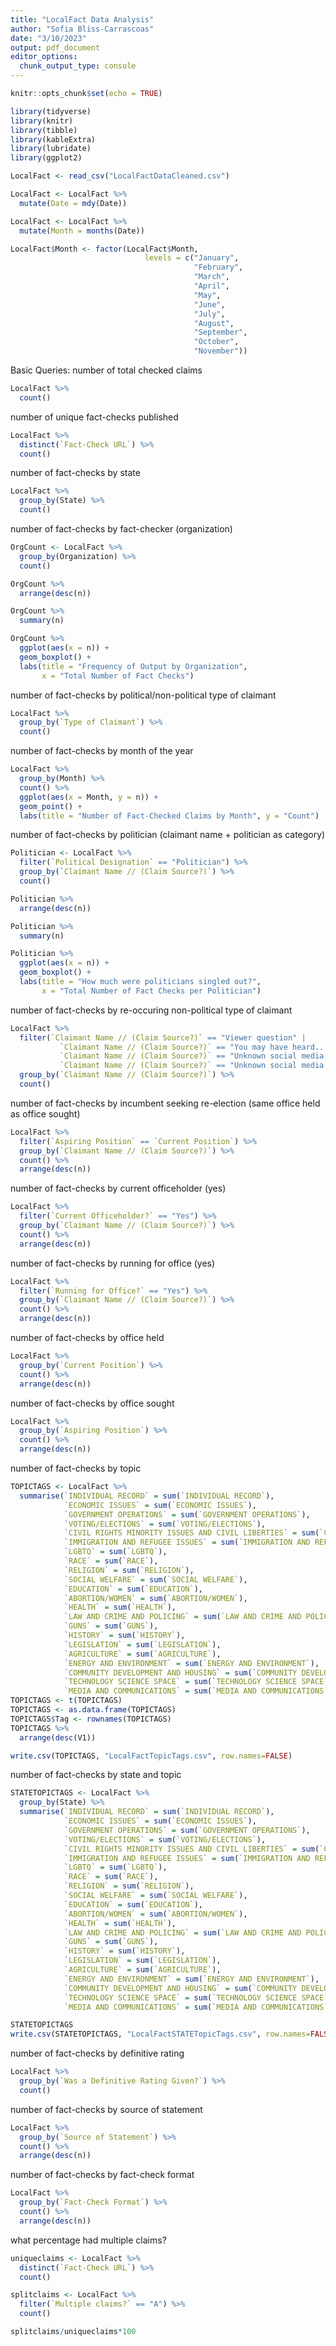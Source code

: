 ```yaml
---
title: "LocalFact Data Analysis"
author: "Sofia Bliss-Carrascoas"
date: "3/10/2023"
output: pdf_document
editor_options: 
  chunk_output_type: console
---
```


```r
knitr::opts_chunk$set(echo = TRUE)
```


```r
library(tidyverse)
library(knitr)
library(tibble)
library(kableExtra)
library(lubridate)
library(ggplot2)
```

```r
LocalFact <- read_csv("LocalFactDataCleaned.csv")

LocalFact <- LocalFact %>%
  mutate(Date = mdy(Date))

LocalFact <- LocalFact %>%
  mutate(Month = months(Date))

LocalFact$Month <- factor(LocalFact$Month, 
                              levels = c("January", 
                                         "February", 
                                         "March",
                                         "April",
                                         "May",
                                         "June",
                                         "July",
                                         "August",
                                         "September",
                                         "October",
                                         "November"))
```
Basic Queries:
number of total checked claims
```r
LocalFact %>%
  count()
```

number of unique fact-checks published
```r
LocalFact %>%
  distinct(`Fact-Check URL`) %>%
  count()
```

number of fact-checks by state
```r
LocalFact %>%
  group_by(State) %>%
  count()
```

number of fact-checks by fact-checker (organization)
```r
OrgCount <- LocalFact %>%
  group_by(Organization) %>%
  count()

OrgCount %>%
  arrange(desc(n))

OrgCount %>%
  summary(n)

OrgCount %>%
  ggplot(aes(x = n)) + 
  geom_boxplot() +
  labs(title = "Frequency of Output by Organization",
       x = "Total Number of Fact Checks")
```

number of fact-checks by political/non-political type of claimant
```r
LocalFact %>%
  group_by(`Type of Claimant`) %>%
  count() 
```

number of fact-checks by month of the year
```r
LocalFact %>%
  group_by(Month) %>%
  count() %>%
  ggplot(aes(x = Month, y = n)) +
  geom_point() +
  labs(title = "Number of Fact-Checked Claims by Month", y = "Count")
```

number of fact-checks by politician (claimant name + politician as category)
```r
Politician <- LocalFact %>%
  filter(`Political Designation` == "Politician") %>%
  group_by(`Claimant Name // (Claim Source?)`) %>%
  count()

Politician %>%
  arrange(desc(n))

Politician %>%
  summary(n)

Politician %>%
  ggplot(aes(x = n)) + 
  geom_boxplot() +
  labs(title = "How much were politicians singled out?",
       x = "Total Number of Fact Checks per Politician")
```

number of fact-checks by re-occuring non-political type of claimant
```r
LocalFact %>%
  filter(`Claimant Name // (Claim Source?)` == "Viewer question" | 
           `Claimant Name // (Claim Source?)` == "You may have heard..." |
           `Claimant Name // (Claim Source?)` == "Unknown social media user(s)" | 
           `Claimant Name // (Claim Source?)` == "Unknown social media user") %>%
  group_by(`Claimant Name // (Claim Source?)`) %>%
  count() 
```

number of fact-checks by incumbent seeking re-election (same office held as office sought)
```r
LocalFact %>%
  filter(`Aspiring Position` == `Current Position`) %>%
  group_by(`Claimant Name // (Claim Source?)`) %>%
  count() %>%
  arrange(desc(n))
```

number of fact-checks by current officeholder (yes)
```r
LocalFact %>%
  filter(`Current Officeholder?` == "Yes") %>%
  group_by(`Claimant Name // (Claim Source?)`) %>%
  count() %>%
  arrange(desc(n))
```

number of fact-checks by running for office (yes)
```r
LocalFact %>%
  filter(`Running for Office?` == "Yes") %>%
  group_by(`Claimant Name // (Claim Source?)`) %>%
  count() %>%
  arrange(desc(n))
```

number of fact-checks by office held
```r
LocalFact %>%
  group_by(`Current Position`) %>%
  count() %>%
  arrange(desc(n))
```

number of fact-checks by office sought
```r
LocalFact %>%
  group_by(`Aspiring Position`) %>%
  count() %>%
  arrange(desc(n))
```

number of fact-checks by topic
```r
TOPICTAGS <- LocalFact %>%
  summarise(`INDIVIDUAL RECORD` = sum(`INDIVIDUAL RECORD`),
            `ECONOMIC ISSUES` = sum(`ECONOMIC ISSUES`),
            `GOVERNMENT OPERATIONS` = sum(`GOVERNMENT OPERATIONS`),
            `VOTING/ELECTIONS` = sum(`VOTING/ELECTIONS`),
            `CIVIL RIGHTS MINORITY ISSUES AND CIVIL LIBERTIES` = sum(`CIVIL RIGHTS MINORITY ISSUES AND CIVIL LIBERTIES`),
            `IMMIGRATION AND REFUGEE ISSUES` = sum(`IMMIGRATION AND REFUGEE ISSUES`),
            `LGBTQ` = sum(`LGBTQ`),
            `RACE` = sum(`RACE`),
            `RELIGION` = sum(`RELIGION`),
            `SOCIAL WELFARE` = sum(`SOCIAL WELFARE`),
            `EDUCATION` = sum(`EDUCATION`),
            `ABORTION/WOMEN` = sum(`ABORTION/WOMEN`),
            `HEALTH` = sum(`HEALTH`),
            `LAW AND CRIME AND POLICING` = sum(`LAW AND CRIME AND POLICING`),
            `GUNS` = sum(`GUNS`),
            `HISTORY` = sum(`HISTORY`),
            `LEGISLATION` = sum(`LEGISLATION`),
            `AGRICULTURE` = sum(`AGRICULTURE`),
            `ENERGY AND ENVIRONMENT` = sum(`ENERGY AND ENVIRONMENT`),
            `COMMUNITY DEVELOPMENT AND HOUSING` = sum(`COMMUNITY DEVELOPMENT AND HOUSING`),
            `TECHNOLOGY SCIENCE SPACE` = sum(`TECHNOLOGY SCIENCE SPACE`),
            `MEDIA AND COMMUNICATIONS` = sum(`MEDIA AND COMMUNICATIONS`))
TOPICTAGS <- t(TOPICTAGS)
TOPICTAGS <- as.data.frame(TOPICTAGS)
TOPICTAGS$Tag <- rownames(TOPICTAGS)
TOPICTAGS %>%
  arrange(desc(V1))

write.csv(TOPICTAGS, "LocalFactTopicTags.csv", row.names=FALSE)
```

number of fact-checks by state and topic
```r
STATETOPICTAGS <- LocalFact %>%
  group_by(State) %>%
  summarise(`INDIVIDUAL RECORD` = sum(`INDIVIDUAL RECORD`),
            `ECONOMIC ISSUES` = sum(`ECONOMIC ISSUES`),
            `GOVERNMENT OPERATIONS` = sum(`GOVERNMENT OPERATIONS`),
            `VOTING/ELECTIONS` = sum(`VOTING/ELECTIONS`),
            `CIVIL RIGHTS MINORITY ISSUES AND CIVIL LIBERTIES` = sum(`CIVIL RIGHTS MINORITY ISSUES AND CIVIL LIBERTIES`),
            `IMMIGRATION AND REFUGEE ISSUES` = sum(`IMMIGRATION AND REFUGEE ISSUES`),
            `LGBTQ` = sum(`LGBTQ`),
            `RACE` = sum(`RACE`),
            `RELIGION` = sum(`RELIGION`),
            `SOCIAL WELFARE` = sum(`SOCIAL WELFARE`),
            `EDUCATION` = sum(`EDUCATION`),
            `ABORTION/WOMEN` = sum(`ABORTION/WOMEN`),
            `HEALTH` = sum(`HEALTH`),
            `LAW AND CRIME AND POLICING` = sum(`LAW AND CRIME AND POLICING`),
            `GUNS` = sum(`GUNS`),
            `HISTORY` = sum(`HISTORY`),
            `LEGISLATION` = sum(`LEGISLATION`),
            `AGRICULTURE` = sum(`AGRICULTURE`),
            `ENERGY AND ENVIRONMENT` = sum(`ENERGY AND ENVIRONMENT`),
            `COMMUNITY DEVELOPMENT AND HOUSING` = sum(`COMMUNITY DEVELOPMENT AND HOUSING`),
            `TECHNOLOGY SCIENCE SPACE` = sum(`TECHNOLOGY SCIENCE SPACE`),
            `MEDIA AND COMMUNICATIONS` = sum(`MEDIA AND COMMUNICATIONS`))

STATETOPICTAGS
write.csv(STATETOPICTAGS, "LocalFactSTATETopicTags.csv", row.names=FALSE)

```

number of fact-checks by definitive rating
```r
LocalFact %>%
  group_by(`Was a Definitive Rating Given?`) %>%
  count()
```

number of fact-checks by source of statement
```r
LocalFact %>%
  group_by(`Source of Statement`) %>%
  count() %>%
  arrange(desc(n))
```

number of fact-checks by fact-check format
```r
LocalFact %>%
  group_by(`Fact-Check Format`) %>%
  count() %>%
  arrange(desc(n))
```

what percentage had multiple claims?
```r
uniqueclaims <- LocalFact %>%
  distinct(`Fact-Check URL`) %>%
  count()

splitclaims <- LocalFact %>%
  filter(`Multiple claims?` == "A") %>%
  count()

splitclaims/uniqueclaims*100


```


